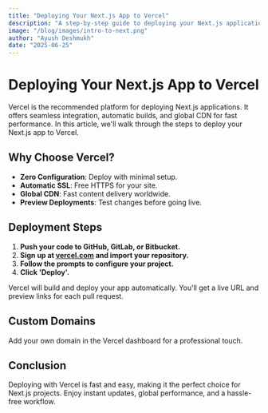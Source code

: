 ```yaml
---
title: "Deploying Your Next.js App to Vercel"
description: "A step-by-step guide to deploying your Next.js application to Vercel for seamless hosting and scaling."
image: "/blog/images/intro-to-next.png"
author: "Ayush Deshmukh"
date: "2025-06-25"
---
```


# Deploying Your Next.js App to Vercel

Vercel is the recommended platform for deploying Next.js applications. It offers seamless integration, automatic builds, and global CDN for fast performance. In this article, we'll walk through the steps to deploy your Next.js app to Vercel.

## Why Choose Vercel?

- **Zero Configuration**: Deploy with minimal setup.
- **Automatic SSL**: Free HTTPS for your site.
- **Global CDN**: Fast content delivery worldwide.
- **Preview Deployments**: Test changes before going live.

## Deployment Steps

1. **Push your code to GitHub, GitLab, or Bitbucket.**
2. **Sign up at [vercel.com](https://vercel.com) and import your repository.**
3. **Follow the prompts to configure your project.**
4. **Click 'Deploy'.**

Vercel will build and deploy your app automatically. You'll get a live URL and preview links for each pull request.

## Custom Domains

Add your own domain in the Vercel dashboard for a professional touch.

## Conclusion

Deploying with Vercel is fast and easy, making it the perfect choice for Next.js projects. Enjoy instant updates, global performance, and a hassle-free workflow.
